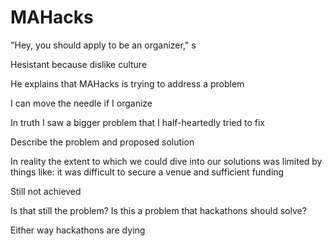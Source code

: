 # MAHacks

"Hey, you should apply to be an organizer," s

Hesistant because dislike culture

He explains that MAHacks is trying to address a problem

I can move the needle if I organize

In truth I saw a bigger problem that I half-heartedly tried to fix

Describe the problem and proposed solution

In reality the extent to which we could dive into our solutions was limited by things like: it was difficult to secure a venue and sufficient funding

Still not achieved

Is that still the problem? Is this a problem that hackathons should solve?

Either way hackathons are dying